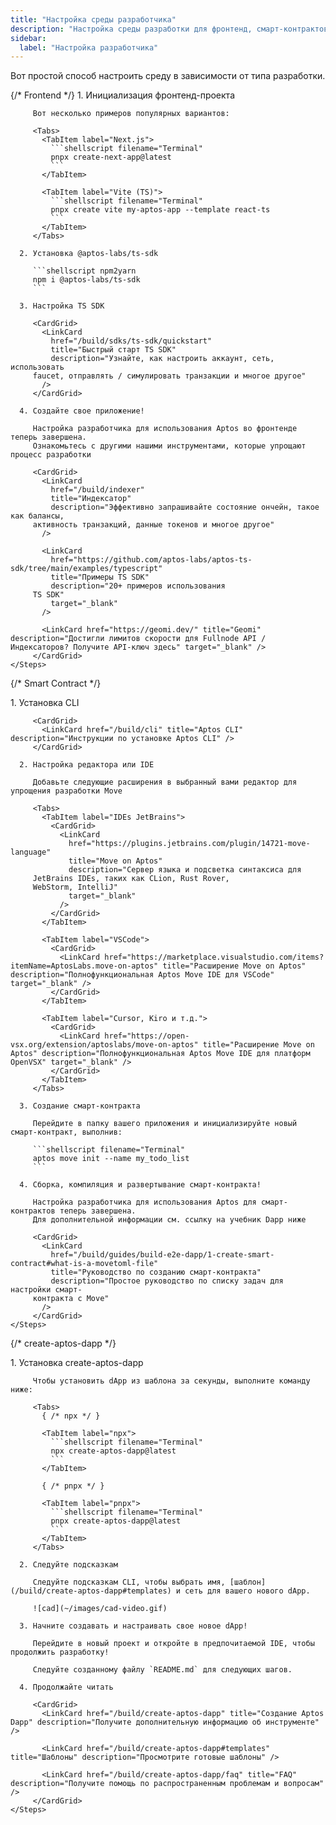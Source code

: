 ```yaml
---
title: "Настройка среды разработчика"
description: "Настройка среды разработки для фронтенд, смарт-контрактов и полнофункциональных приложений Aptos с пошаговыми руководствами"
sidebar:
  label: "Настройка разработчика"
---
```



Вот простой способ настроить среду в зависимости от типа разработки.

<Tabs>
  {/* Frontend */}

  <TabItem label="Фронтенд">
    <Steps>
      1. Инициализация фронтенд-проекта

         Вот несколько примеров популярных вариантов:

         <Tabs>
           <TabItem label="Next.js">
             ```shellscript filename="Terminal"
             pnpx create-next-app@latest
             ```
           </TabItem>

           <TabItem label="Vite (TS)">
             ```shellscript filename="Terminal"
             pnpx create vite my-aptos-app --template react-ts
             ```
           </TabItem>
         </Tabs>

      2. Установка @aptos-labs/ts-sdk

         ```shellscript npm2yarn
         npm i @aptos-labs/ts-sdk
         ```

      3. Настройка TS SDK

         <CardGrid>
           <LinkCard
             href="/build/sdks/ts-sdk/quickstart"
             title="Быстрый старт TS SDK"
             description="Узнайте, как настроить аккаунт, сеть, использовать
         faucet, отправлять / симулировать транзакции и многое другое"
           />
         </CardGrid>

      4. Создайте свое приложение!

         Настройка разработчика для использования Aptos во фронтенде теперь завершена.
         Ознакомьтесь с другими нашими инструментами, которые упрощают процесс разработки

         <CardGrid>
           <LinkCard
             href="/build/indexer"
             title="Индексатор"
             description="Эффективно запрашивайте состояние ончейн, такое как балансы,
         активность транзакций, данные токенов и многое другое"
           />

           <LinkCard
             href="https://github.com/aptos-labs/aptos-ts-sdk/tree/main/examples/typescript"
             title="Примеры TS SDK"
             description="20+ примеров использования
         TS SDK"
             target="_blank"
           />

           <LinkCard href="https://geomi.dev/" title="Geomi" description="Достигли лимитов скорости для Fullnode API / Индексаторов? Получите API-ключ здесь" target="_blank" />
         </CardGrid>
    </Steps>
  </TabItem>

  {/* Smart Contract */}

  <TabItem label="Смарт-контракт">
    <Steps>
      1. Установка CLI

         <CardGrid>
           <LinkCard href="/build/cli" title="Aptos CLI" description="Инструкции по установке Aptos CLI" />
         </CardGrid>

      2. Настройка редактора или IDE

         Добавьте следующие расширения в выбранный вами редактор для упрощения разработки Move

         <Tabs>
           <TabItem label="IDEs JetBrains">
             <CardGrid>
               <LinkCard
                 href="https://plugins.jetbrains.com/plugin/14721-move-language"
                 title="Move on Aptos"
                 description="Сервер языка и подсветка синтаксиса для
         JetBrains IDEs, таких как CLion, Rust Rover,
         WebStorm, IntelliJ"
                 target="_blank"
               />
             </CardGrid>
           </TabItem>

           <TabItem label="VSCode">
             <CardGrid>
               <LinkCard href="https://marketplace.visualstudio.com/items?itemName=AptosLabs.move-on-aptos" title="Расширение Move on Aptos" description="Полнофункциональная Aptos Move IDE для VSCode" target="_blank" />
             </CardGrid>
           </TabItem>

           <TabItem label="Cursor, Kiro и т.д.">
             <CardGrid>
               <LinkCard href="https://open-vsx.org/extension/aptoslabs/move-on-aptos" title="Расширение Move on Aptos" description="Полнофункциональная Aptos Move IDE для платформ OpenVSX" target="_blank" />
             </CardGrid>
           </TabItem>
         </Tabs>

      3. Создание смарт-контракта

         Перейдите в папку вашего приложения и инициализируйте новый смарт-контракт, выполнив:

         ```shellscript filename="Terminal"
         aptos move init --name my_todo_list
         ```

      4. Сборка, компиляция и развертывание смарт-контракта!

         Настройка разработчика для использования Aptos для смарт-контрактов теперь завершена.
         Для дополнительной информации см. ссылку на учебник Dapp ниже

         <CardGrid>
           <LinkCard
             href="/build/guides/build-e2e-dapp/1-create-smart-contract#what-is-a-movetoml-file"
             title="Руководство по созданию смарт-контракта"
             description="Простое руководство по списку задач для настройки смарт-
         контракта с Move"
           />
         </CardGrid>
    </Steps>
  </TabItem>

  {/* create-aptos-dapp */}

  <TabItem label="Создание Aptos Dapp">
    <Steps>
      1. Установка create-aptos-dapp

         Чтобы установить dApp из шаблона за секунды, выполните команду ниже:

         <Tabs>
           { /* npx */ }

           <TabItem label="npx">
             ```shellscript filename="Terminal"
             npx create-aptos-dapp@latest
             ```
           </TabItem>

           { /* pnpx */ }

           <TabItem label="pnpx">
             ```shellscript filename="Terminal"
             pnpx create-aptos-dapp@latest
             ```
           </TabItem>
         </Tabs>

      2. Следуйте подсказкам

         Следуйте подсказкам CLI, чтобы выбрать имя, [шаблон](/build/create-aptos-dapp#templates) и сеть для вашего нового dApp.

         ![cad](~/images/cad-video.gif)

      3. Начните создавать и настраивать свое новое dApp!

         Перейдите в новый проект и откройте в предпочитаемой IDE, чтобы продолжить разработку!

         Следуйте созданному файлу `README.md` для следующих шагов.

      4. Продолжайте читать

         <CardGrid>
           <LinkCard href="/build/create-aptos-dapp" title="Создание Aptos Dapp" description="Получите дополнительную информацию об инструменте" />

           <LinkCard href="/build/create-aptos-dapp#templates" title="Шаблоны" description="Просмотрите готовые шаблоны" />

           <LinkCard href="/build/create-aptos-dapp/faq" title="FAQ" description="Получите помощь по распространенным проблемам и вопросам" />
         </CardGrid>
    </Steps>
  </TabItem>
</Tabs>
